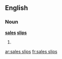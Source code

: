 ==English==

===Noun===
'''[[sales]] [[slip]]s'''

# {{plural of|sales slip}}

[[ar:sales slips]]
[[fr:sales slips]]